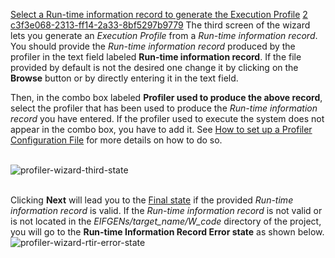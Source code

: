 [[Property:title|Select a Run-time information record to generate the Execution Profile]]
[[Property:weight|2]]
[[Property:uuid|c3f3e068-2313-ff14-2a33-8bf5297b9779]]
The third screen of the wizard lets you generate an ''Execution Profile'' from a ''Run-time information record''. You should provide the ''Run-time information record'' produced by the profiler in the text field labeled '''Run-time information record'''. If the file provided by default is not the desired one change it by clicking on the '''Browse''' button or by directly entering it in the text field. 

Then, in the combo box labeled '''Profiler used to produce the above record''', select the profiler that has been used to produce the ''Run-time information record'' you have entered. If the profiler used to execute the system does not appear in the combo box, you have to add it. See [[How to set up a Profiler Configuration File|How to set up a Profiler Configuration File]]  for more details on how to do so. 

{{note|The Run-time information record'' has to be located in the ''EIFGENs/target_name/W_code'' directory of your project. }}

<br/>
 [[Image:profiler-wizard-third-state]]  <br/>
<br/>


Clicking '''Next''' will lead you to the [[Select the information you need and formulate your query|Final state]]  if the provided ''Run-time information record'' is valid. If the ''Run-time information record'' is not valid or is not located in the ''EIFGENs/target_name/W_code'' directory of the project, you will go to the '''Run-time Information Record Error state''' as shown below. 
<br/>
 [[Image:profiler-wizard-rtir-error-state]]  <br/>
<br/>

{{seealso|<br/>
[[Profiler wizard]]  <br/>
[[Profiling|How to profile a system]]  <br/>
[[How to set up a Profiler Configuration File|How to set up a Profiler Configuration File]]  }}





